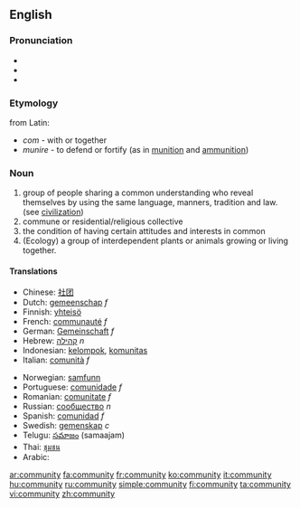 ==English==
===Pronunciation===
*{{IPA|/k(ə)ˈmjunəti/ or /k(ə)ˈmjunəɾi/}}
*{{audio|en-us-community.ogg|Audio (US)}}
*{{audio|en-ca-community.ogg|Audio (CA)}}

===Etymology===
from Latin:
* ''com'' - with or together
* ''munire'' - to defend or fortify (as in [[munition]] and [[ammunition]])

===Noun===
{{en-noun|communit|ies}}

# group of people sharing a common understanding who reveal themselves by using the same language, manners, tradition and law. (see [[civilization]])
# commune or residential/religious collective
# the condition of having certain attitudes and interests in common
# (Ecology) a group of interdependent plants or animals growing or living together.

====Translations====
{{top}}
*Chinese: [[社团]]
*Dutch: [[gemeenschap]] ''f''
*Finnish: [[yhteisö]]
*French: [[communauté]] ''f''
*German: [[Gemeinschaft]] ''f''
*Hebrew: [[קהילה]] ''n''
*Indonesian: [[kelompok]], [[komunitas]]
*Italian: [[comunità]] ''f''
{{mid}}
*Norwegian: [[samfunn]] {{n}}
*Portuguese: [[comunidade]] ''f''
*Romanian: [[comunitate]] ''f''
*Russian: [[:ru:сообщество|сообщество]] ''n''
*Spanish: [[comunidad]] ''f''
*Swedish: [[gemenskap]] ''c''
*Telugu: [[సమాజం]] (samaajam)
*Thai: [[ชุมชน]]
*Arabic: {{ARchar|[[جماعة]],[[جالية]]}}
{{bottom}}

[[ar:community]]
[[fa:community]]
[[fr:community]]
[[ko:community]]
[[it:community]]
[[hu:community]]
[[ru:community]]
[[simple:community]]
[[fi:community]]
[[ta:community]]
[[vi:community]]
[[zh:community]]